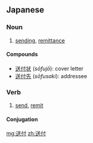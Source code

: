 ==Japanese==
{{ja-kanjitab|そう|ふ|yomi=on}}

===Noun===
{{ja-noun|そうふ}}

# [[sending]], [[remittance]]

====Compounds====
* [[送付状]] (''sōfujō''): cover letter
* [[送付先]] (''sōfusaki''): addressee

===Verb===
{{ja-verb-suru|そうふ}}

# [[send]], [[remit]]

====Conjugation====
{{ja-suru|そうふ}}

[[mg:送付]]
[[zh:送付]]